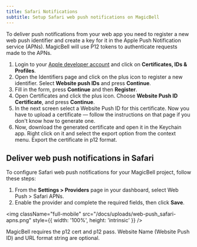 ```yaml
---
title: Safari Notifications
subtitle: Setup Safari web push notifications on MagicBell
---
```


To deliver push notifications from your web app you need to register a new web push identifier and create a key for it in the Apple Push Notification service (APNs). MagicBell will use P12 tokens to authenticate requests made to the APNs.

1. Login to your [Apple developer account](https://developer.apple.com/account) and click on **Certificates, IDs & Profiles**.
1. Open the Identifiers page and click on the plus icon to register a new identifier. Select **Website push IDs** and press **Continue**.
1. Fill in the form, press **Continue** and then **Register**.
1. Open Certificates and click the plus icon. Choose **Website Push ID Certificate**, and press **Continue**.
1. In the next screen select a Website Push ID for this certificate. Now you have to upload a certificate — follow the instructions on that page if you don't know how to generate one.
1. Now, download the generated certificate and open it in the Keychain app. Right click on it and select the export option from the context menu. Export the certificate in p12 format.

## Deliver web push notifications in Safari

To configure Safari web push notifications for your MagicBell project, follow these steps:

1. From the **Settings > Providers** page in your dashboard, select Web Push > Safari APNs.
1. Enable the provider and complete the required fields, then click **Save**.

<img
  className="full-mobile"
  src="/docs/uploads/web-push_safari-apns.png"
  style={{ width: '100%', height: 'intrinsic' }}
/>

MagicBell requires the p12 cert and p12 pass. Website Name (Website Push ID) and URL format string are optional.
